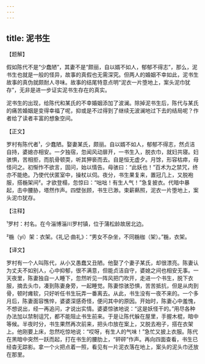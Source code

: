 ```yaml
---
---
---
```

title: 泥书生
---




【题解】


假如陈代不是“少蠢陋”，其妻不是“颇丽，自以婿不如人，郁郁不得志”，那么，泥书生也就是一般的怪异，故事的真假也无需深究。但两人的婚姻不幸如此，泥书生故事的真伪就颇耐人寻味。故事的结尾特意点明“泥衣一片堕地上，案头泥巾犹存”，无非是进一步证实泥书生存在的真实。

泥书生的出现，给陈代和某氏的不幸婚姻添加了波澜。除掉泥书生后，陈代与某氏的痛苦婚姻是变得幸福了呢，抑或是不过得到了继续无波澜地过下去的结局呢？作者给了读者丰富的想象空间。


【正文】

罗村有陈代者¹，少蠢陋。娶妻某氏，颇丽。自以婿不如人，郁郁不得志，然贞洁自持，婆媳亦相安。一夕独宿，忽闻风动扉开，一书生入，脱衣巾，就妇共寝。妇骇惧，苦相拒，而肌骨顿耎，听其狎亵而去。自是恒无虚夕。月馀，形容枯瘁，母怪问之。初惭怍不欲言，固问，始以情告。母骇曰：“此妖也！”百术为之禁咒，终亦不能绝。乃使代伏匿室中，操杖以伺。夜分，书生果复来，置冠几上，又脱袍服，搭椸架间²。才欲登榻，忽惊曰：“咄咄！有生人气！”急复披衣。代暗中暴起，击中腰胁，塔然作声。四壁张顾，书生已渺。束薪爇照，泥衣一片堕地上，案头泥巾犹存。

【注释】


¹罗村：村名。在今淄博淄川罗村镇，位于蒲松龄故居北边。

²椸（yí）架：衣架。《礼记·曲礼》：“男女不杂坐，不同椸枷（架）。”椸，衣架。





【译文】


罗村有一个人叫陈代，从小又愚蠢又丑陋。他娶了个妻子某氏，却很漂亮。陈妻认为丈夫不如别人，心中抑郁，很不满意，但能贞洁自守，婆媳之间也相安无事。一天夜里，陈妻独自一人睡下，忽然听见一阵风把门吹开，走进一个书生，脱下衣服，摘去头巾，凑到陈妻身旁，一起睡觉。陈妻惊骇恐惧，苦苦抵抗，但是从肉到骨，顿时瘫软，只好听任书生玩弄一番离去。从此，书生没有一夜不来的。一个多月后，陈妻面容憔悴，婆婆深感奇怪，便问其中的原因。开始时，陈妻心中羞愧，不想说出，经一再追问，才说出实情。婆婆惊骇地说：“这是妖怪干的。”用尽各种办法加以禁制诅咒，都不能阻止书生前来。于是让陈代躲在屋里，手握木棍，暗中等候。半夜时分，书生果然再次前来，把头巾放在案上，又脱去袍子，搭在衣架上。他刚要上床，忽然吃惊地说：“哎呀，有生人的气味！”急忙又披上衣服。陈代在黑暗中突然一跃而起，打在书生的腰肋上，“砰砰”作声。再向四面查看，书生已经杳无踪影。拿一个火把点着一照，看见有一片泥衣落在地上，案头的泥头巾还放在那里。